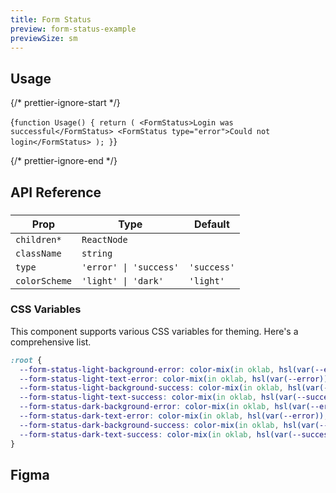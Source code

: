 ```yaml
---
title: Form Status
preview: form-status-example
previewSize: sm
---
```


## Usage

{/* prettier-ignore-start */}

<CodeBlock lang="ts">{`
function Usage() {
    return (
        <FormStatus>Login was successful</FormStatus>
        <FormStatus type="error">Could not login</FormStatus>
    );
}
`}
</CodeBlock>

{/* prettier-ignore-end */}

## API Reference

###

| Prop          | Type                   | Default     |
| ------------- | ---------------------- | ----------- |
| `children*`   | `ReactNode`            |             |
| `className`   | `string`               |             |
| `type`        | `'error' \| 'success'` | `'success'` |
| `colorScheme` | `'light' \| 'dark'`    | `'light'`   |

### CSS Variables

This component supports various CSS variables for theming. Here's a comprehensive list.

```css
:root {
  --form-status-light-background-error: color-mix(in oklab, hsl(var(--error)), white 75%);
  --form-status-light-text-error: color-mix(in oklab, hsl(var(--error)), black 75%);
  --form-status-light-background-success: color-mix(in oklab, hsl(var(--success)), white 75%);
  --form-status-light-text-success: color-mix(in oklab, hsl(var(--success)), black 75%);
  --form-status-dark-background-error: color-mix(in oklab, hsl(var(--error)), white 75%);
  --form-status-dark-text-error: color-mix(in oklab, hsl(var(--error)), black 75%);
  --form-status-dark-background-success: color-mix(in oklab, hsl(var(--success)), white 75%);
  --form-status-dark-text-success: color-mix(in oklab, hsl(var(--success)), black 75%);
}
```

## Figma

<Figma url="https://www.figma.com/design/GAKpWYdZ0ZVOSFtNPHliJM/Soul-Vibe?node-id=4232-75756" />
